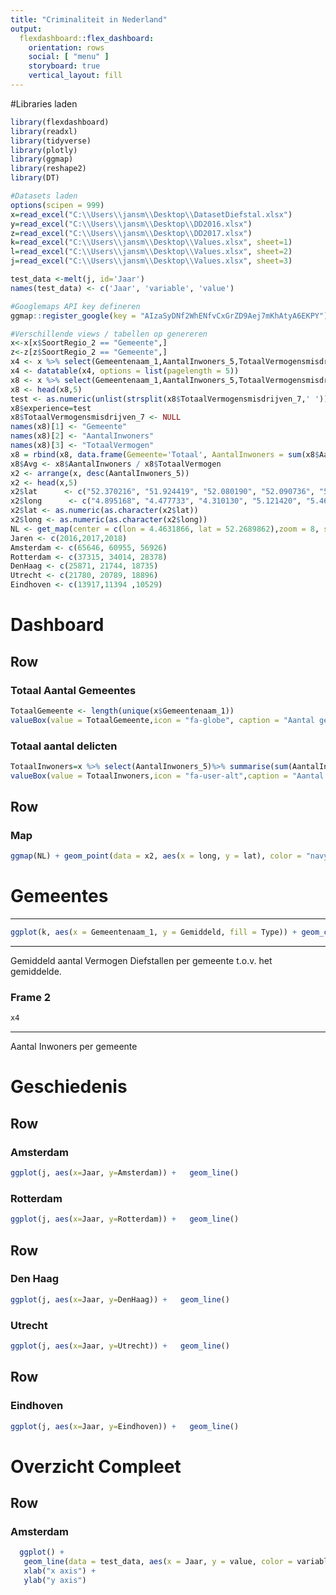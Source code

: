 ```yaml
---
title: "Criminaliteit in Nederland"
output: 
  flexdashboard::flex_dashboard:
    orientation: rows
    social: [ "menu" ]
    storyboard: true
    vertical_layout: fill
---
```

#Libraries laden

```r
library(flexdashboard)
library(readxl)
library(tidyverse)
library(plotly)
library(ggmap)
library(reshape2)
library(DT)

#Datasets laden
options(scipen = 999)
x=read_excel("C:\\Users\\jansm\\Desktop\\DatasetDiefstal.xlsx")
y=read_excel("C:\\Users\\jansm\\Desktop\\DD2016.xlsx")
z=read_excel("C:\\Users\\jansm\\Desktop\\DD2017.xlsx")
k=read_excel("C:\\Users\\jansm\\Desktop\\Values.xlsx", sheet=1)
l=read_excel("C:\\Users\\jansm\\Desktop\\Values.xlsx", sheet=2)
j=read_excel("C:\\Users\\jansm\\Desktop\\Values.xlsx", sheet=3)

test_data <-melt(j, id='Jaar')
names(test_data) <- c('Jaar', 'variable', 'value')

#Googlemaps API key defineren
ggmap::register_google(key = "AIzaSyDNf2WhENfvCxGrZD9Aej7mKhAtyA6EKPY")

#Verschillende views / tabellen op genereren
x<-x[x$SoortRegio_2 == "Gemeente",]
z<-z[z$SoortRegio_2 == "Gemeente",]
x4 <- x %>% select(Gemeentenaam_1,AantalInwoners_5,TotaalVermogensmisdrijven_7)
x4 <- datatable(x4, options = list(pagelength = 5))
x8 <- x %>% select(Gemeentenaam_1,AantalInwoners_5,TotaalVermogensmisdrijven_7)
x8 <- head(x8,5)
test <- as.numeric(unlist(strsplit(x8$TotaalVermogensmisdrijven_7,' ')))
x8$experience=test
x8$TotaalVermogensmisdrijven_7 <- NULL
names(x8)[1] <- "Gemeente"
names(x8)[2] <- "AantalInwoners"
names(x8)[3] <- "TotaalVermogen"
x8 = rbind(x8, data.frame(Gemeente='Totaal', AantalInwoners = sum(x8$AantalInwoners), TotaalVermogen = sum(x8$TotaalVermogen)))
x8$Avg <- x8$AantalInwoners / x8$TotaalVermogen
x2 <- arrange(x, desc(AantalInwoners_5))
x2 <- head(x,5)
x2$lat      <- c("52.370216", "51.924419", "52.080190", "52.090736", "51.441643")
x2$long      <- c("4.895168", "4.477733", "4.310130", "5.121420", "5.469722")
x2$lat <- as.numeric(as.character(x2$lat))
x2$long <- as.numeric(as.character(x2$long))
NL <- get_map(center = c(lon = 4.4631866, lat = 52.2689862),zoom = 8, scale = 2,maptype ='terrain',color = 'color')
Jaren <- c(2016,2017,2018)
Amsterdam <- c(65646, 60955, 56926)
Rotterdam <- c(37315, 34014, 28378)
DenHaag <- c(25871, 21744, 18735)
Utrecht <- c(21780, 20789, 18896)
Eindhoven <- c(13917,11394 ,10529)

```

Dashboard {data-icon="fa-chart-line"}
=============================
Row {data-width=150}
--------------------------------------
### Totaal Aantal Gemeentes
```r
TotaalGemeente <- length(unique(x$Gemeentenaam_1))
valueBox(value = TotaalGemeente,icon = "fa-globe", caption = "Aantal gemeentes",color = "green")

```

### Totaal aantal delicten
```r
TotaalInwoners=x %>% select(AantalInwoners_5)%>% summarise(sum(AantalInwoners_5))
valueBox(value = TotaalInwoners,icon = "fa-user-alt",caption = "Aantal Inwoners", color = "orange")
```

Row
--------------------------------------
### Map
```r
ggmap(NL) + geom_point(data = x2, aes(x = long, y = lat), color = "navy", size = 3)

```

Gemeentes {.Storyboard}
=============================

-----------------------------------------------------------------------

<!-- ### Frame 1 -->

```r
ggplot(k, aes(x = Gemeentenaam_1, y = Gemiddeld, fill = Type)) + geom_col(position = "dodge")

```
***
Gemiddeld aantal Vermogen Diefstallen per gemeente t.o.v. het gemiddelde.

### Frame 2 


```r
x4
```
***
Aantal Inwoners per gemeente

Geschiedenis
=============================
Row
-----------------------------------------------------------------------

### Amsterdam

```r
ggplot(j, aes(x=Jaar, y=Amsterdam)) +   geom_line()
```

### Rotterdam

```r
ggplot(j, aes(x=Jaar, y=Rotterdam)) +   geom_line()
```

Row
-----------------------------------------------------------------------

### Den Haag

```r
ggplot(j, aes(x=Jaar, y=DenHaag)) +   geom_line()
```

### Utrecht

```r
ggplot(j, aes(x=Jaar, y=Utrecht)) +   geom_line()
```
Row
-----------------------------------------------------------------------

### Eindhoven

```r
ggplot(j, aes(x=Jaar, y=Eindhoven)) +   geom_line()
```

Overzicht Compleet
=============================
Row
-----------------------------------------------------------------------
### Amsterdam

```r
  ggplot() +
   geom_line(data = test_data, aes(x = Jaar, y = value, color = variable), size = 1)+
   xlab("x axis") +
   ylab("y axis")
```

